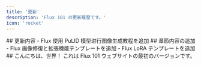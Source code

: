 ```yaml
---
title: '更新'
description: 'Flux 101 の更新履歴です。'
icon: 'rocket'
---
```


<Update label="2024-12-13" description="v0.3">
  ## 更新内容
  - Flux 使用 PuLID 模型进行图像生成教程を追加
</Update>

<Update label="2024-12-12" description="v0.2">
  ## 章節内容の追加
  - Flux 画像修復と拡張機能テンプレートを追加
  - Flux LoRA テンプレートを追加
</Update>

<Update label="2024-11-29" description="v0.1">
  ## こんにちは、世界！
  これは Flux 101 ウェブサイトの最初のバージョンです。
</Update>
